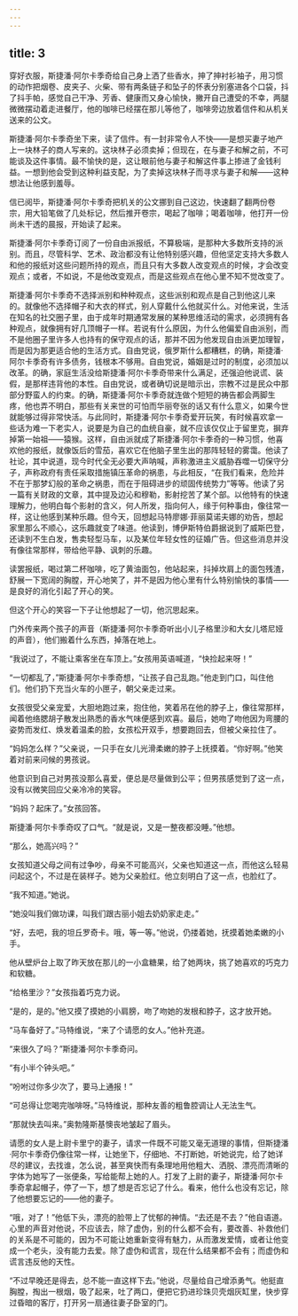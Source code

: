 ```yaml
---
---
---
```

title: 3
---




穿好衣服，斯捷潘·阿尔卡季奇给自己身上洒了些香水，抻了抻衬衫袖子，用习惯的动作把烟卷、皮夹子、火柴、带有两条链子和坠子的怀表分别塞进各个口袋，抖了抖手帕，感觉自己干净、芳香、健康而又身心愉快，撇开自己遭受的不幸，两腿微微摆动着走进餐厅，他的咖啡已经摆在那儿等他了，咖啡旁边放着信件和从机关送来的公文。

斯捷潘·阿尔卡季奇坐下来，读了信件。有一封非常令人不快——是想买妻子地产上一块林子的商人写来的。这块林子必须卖掉；但现在，在与妻子和解之前，不可能谈及这件事情。最不愉快的是，这让眼前他与妻子和解这件事上掺进了金钱利益。一想到他会受到这种利益支配，为了卖掉这块林子而寻求与妻子和解——这种想法让他感到羞辱。

信已阅毕，斯捷潘·阿尔卡季奇把机关的公文挪到自己这边，快速翻了翻两份卷宗，用大铅笔做了几处标记，然后推开卷宗，喝起了咖啡；喝着咖啡，他打开一份尚未干透的晨报，开始读了起来。

斯捷潘·阿尔卡季奇订阅了一份自由派报纸，不算极端，是那种大多数所支持的派别。而且，尽管科学、艺术、政治都没有让他特别感兴趣，但他坚定支持大多数人和他的报纸对这些问题所持的观点，而且只有大多数人改变观点的时候，才会改变观点；或者，不如说，不是他改变观点，而是这些观点在他心里不知不觉改变了。

斯捷潘·阿尔卡季奇不选择派别和种种观点，这些派别和观点是自己到他这儿来的。就像他不选择帽子和大衣的样式，别人穿戴什么他就买什么。对他来说，生活在知名的社交圈子里，由于成年时期通常发展的某种思维活动的需求，必须拥有各种观点，就像拥有好几顶帽子一样。若说有什么原因，为什么他偏爱自由派别，而不是他圈子里许多人也持有的保守观点的话，那并不因为他发现自由派更加理智，而是因为那更适合他的生活方式。自由党说，俄罗斯什么都糟糕，的确，斯捷潘·阿尔卡季奇有许多债务，钱根本不够用。自由党说，婚姻是过时的制度，必须加以改革。的确，家庭生活没给斯捷潘·阿尔卡季奇带来什么满足，还强迫他说谎、装假，是那样违背他的本性。自由党说，或者确切说是暗示出，宗教不过是民众中那部分野蛮人的约束。的确，斯捷潘·阿尔卡季奇就连做个短短的祷告都会两脚生疼，他也弄不明白，那些有关来世的可怕而华丽夸张的话又有什么意义，如果今世就能够过得非常快活。与此同时，斯捷潘·阿尔卡季奇爱开玩笑，有时候喜欢拿一些话为难一下老实人，说要是为自己的血统自豪，就不应该仅仅止于留里克，摒弃掉第一始祖——猿猴。这样，自由派就成了斯捷潘·阿尔卡季奇的一种习惯，他喜欢他的报纸，就像饭后的雪茄，喜欢它在他脑子里生出的那阵轻轻的雾霭。他读了社论，其中说道，现今时代全无必要大声呐喊，声称激进主义威胁吞噬一切保守分子，声称政府有责任采取措施镇压革命的祸患，与此相反，“在我们看来，危险并不在于那梦幻般的革命之祸患，而在于阻碍进步的顽固传统势力”等等。他读了另一篇有关财政的文章，其中提及边沁和穆勒，影射挖苦了某个部。以他特有的快速理解力，他明白每个影射的含义，何人所发，指向何人，缘于何种事由，像往常一样，这让他感到某种乐趣。但今天，回想起马特廖娜·菲丽莫诺夫娜的劝告，想起家里那么不顺心，这乐趣就变了味道。他读到，博伊斯特伯爵据说到了威斯巴登，还读到不生白发，售卖轻型马车，以及某位年轻女性的征婚广告。但这些消息并没有像往常那样，带给他平静、讽刺的乐趣。

读罢报纸，喝过第二杯咖啡，吃了黄油面包，他站起来，抖掉坎肩上的面包残渣，舒展一下宽阔的胸膛，开心地笑了，并不是因为他心里有什么特别愉快的事情——是良好的消化引起了开心的笑。

但这个开心的笑容一下子让他想起了一切，他沉思起来。

门外传来两个孩子的声音（斯捷潘·阿尔卡季奇听出小儿子格里沙和大女儿塔尼娅的声音），他们搬着什么东西，掉落在地上。

“我说过了，不能让乘客坐在车顶上。”女孩用英语喊道，“快捡起来呀！”

“一切都乱了，”斯捷潘·阿尔卡季奇想，“让孩子自己乱跑。”他走到门口，叫住他们。他们扔下充当火车的小匣子，朝父亲走过来。

女孩很受父亲宠爱，大胆地跑过来，抱住他，笑着吊在他的脖子上，像往常那样，闻着他络腮胡子散发出熟悉的香水气味便感到欢喜。最后，她吻了吻他因为弯腰的姿势而发红、焕发着温柔的脸，女孩松开双手，想要跑回去，但被父亲拉住了。

“妈妈怎么样？”父亲说，一只手在女儿光滑柔嫩的脖子上抚摸着。“你好啊。”他笑着对前来问候的男孩说。

他意识到自己对男孩没那么喜爱，便总是尽量做到公平；但男孩感觉到了这一点，没有以微笑回应父亲冷冷的笑容。

“妈妈？起床了。”女孩回答。

斯捷潘·阿尔卡季奇叹了口气。“就是说，又是一整夜都没睡。”他想。

“那么，她高兴吗？”

女孩知道父母之间有过争吵，母亲不可能高兴，父亲也知道这一点，而他这么轻易问起这个，不过是在装样子。她为父亲脸红。他立刻明白了这一点，也脸红了。

“我不知道。”她说。

“她没叫我们做功课，叫我们跟古丽小姐去奶奶家走走。”

“好，去吧，我的坦丘罗奇卡。哦，等一等。”他说，仍搂着她，抚摸着她柔嫩的小手。

他从壁炉台上取了昨天放在那儿的一小盒糖果，给了她两块，挑了她喜欢的巧克力和软糖。

“给格里沙？”女孩指着巧克力说。

“是的，是的。”他又摸了摸她的小肩膀，吻了吻她的发根和脖子，这才放开她。

“马车备好了。”马特维说，“来了个请愿的女人。”他补充道。

“来很久了吗？”斯捷潘·阿尔卡季奇问。

“有小半个钟头吧。”

“吩咐过你多少次了，要马上通报！”

“可总得让您喝完咖啡呀。”马特维说，那种友善的粗鲁腔调让人无法生气。

“那就快去叫来。”奥勃隆斯基懊丧地皱起了眉头。

请愿的女人是上尉卡里宁的妻子，请求一件既不可能又毫无道理的事情，但斯捷潘·阿尔卡季奇仍像往常一样，让她坐下，仔细地、不打断她，听她说完，给了她详尽的建议，去找谁，怎么说，甚至爽快而有条理地用他粗大、洒脱、漂亮而清晰的字体为她写了一张便条，写给能帮上她的人。打发了上尉的妻子，斯捷潘·阿尔卡季奇拿起帽子，停了一下，想了想是否忘记了什么。看来，他什么也没有忘记，除了他想要忘记的——他的妻子。

“哦，对了！”他低下头，漂亮的脸带上了忧郁的神情。“去还是不去？”他自语道。心里的声音对他说，不应该去，除了虚伪，别的什么都不会有，要改善、补救他们的关系是不可能的，因为不可能让她重新变得有魅力，从而激发爱情，或者让他变成一个老头，没有能力去爱。除了虚伪和谎言，现在什么结果都不会有；而虚伪和谎言违反他的天性。

“不过早晚还是得去，总不能一直这样下去。”他说，尽量给自己增添勇气。他挺直胸膛，掏出一根烟，吸了起来，吐了两口，便把它扔进珍珠贝壳烟灰缸里，快步穿过昏暗的客厅，打开另一扇通往妻子卧室的门。